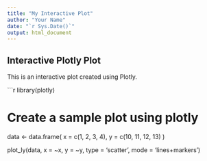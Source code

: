 ---
title: "My Interactive Plot"
author: "Your Name"
date: "`r Sys.Date()`"
output: html_document
---

## Interactive Plotly Plot

This is an interactive plot created using Plotly.

```{r plotly-plot, echo=FALSE}
library(plotly)

# Create a sample plot using plotly
data <- data.frame(
  x = c(1, 2, 3, 4),
  y = c(10, 11, 12, 13)
)

plot_ly(data, x = ~x, y = ~y, type = 'scatter', mode = 'lines+markers')
